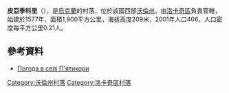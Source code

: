 {{coord|50|43|37|N|24|38|25|E|scale:30000|display=title}}

'''皮亞季科里'''（{{lang-uk|П'ятикори}}），是[[烏克蘭|烏克蘭]]的村落，位於該國西部[[沃倫州|沃倫州]]，由[[洛卡奇區|洛卡奇區]]負責管轄，始建於1577年，面積1,900平方公里，海拔高度209米，2001年人口406，人口密度每平方公里0.21人。

==參考資料==
* [http://weather.in.ua/ua/volynskaja/19362 Погода в селі П'ятикори] {{Wayback|url=http://weather.in.ua/ua/volynskaja/19362 |date=20111219095804 }}

[[Category:沃倫州村落|Category:沃倫州村落]]
[[Category:洛卡奇區村落|Category:洛卡奇區村落]]


{{Volyn-geo-stub}}